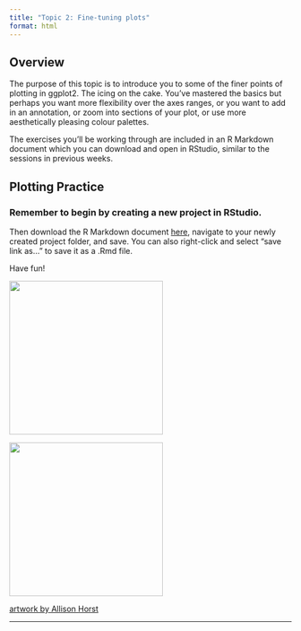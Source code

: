 ```yaml
---
title: "Topic 2: Fine-tuning plots"
format: html
---
```


## Overview

The purpose of this topic is to introduce you to some of the finer points of plotting in ggplot2. The icing on the cake. You've mastered the basics but perhaps you want more flexibility over the axes ranges, or you want to add in an annotation, or zoom into sections of your plot, or use more aesthetically pleasing colour palettes.

The exercises you'll be working through are included in an R Markdown document which you can download and open in RStudio, similar to the sessions in previous weeks.

## Plotting Practice

### Remember to begin by creating a new project in RStudio.

Then download the R Markdown document [here](/documents/week-4/finetuning_plots.Rmd), navigate to your newly created project folder, and save. You can also right-click and select "save link as..." to save it as a .Rmd file.

Have fun!

![](images/week4.2.presenting_monster.png){fig-align="center" width="274"}

![](images/week4.2.patchwork.jpg){fig-align="center" width="274"}

[artwork by Allison Horst](https://x.com/allison_horst?lang=en)

------------------------------------------------------------------------
